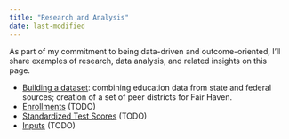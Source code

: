 ```yaml
---
title: "Research and Analysis"
date: last-modified
---
```


As part of my commitment to being data-driven and outcome-oriented, I'll share examples of research, data analysis, and related insights on this page.

-   [Building a dataset](research/building_a_dataset.html): combining education data from state and federal sources; creation of a set of peer districts for Fair Haven.
-   [Enrollments](research/enrollment.md) (TODO)
-   [Standardized Test Scores](research/test%20scores.md) (TODO)
-   [Inputs](research/inputs.md) (TODO)
